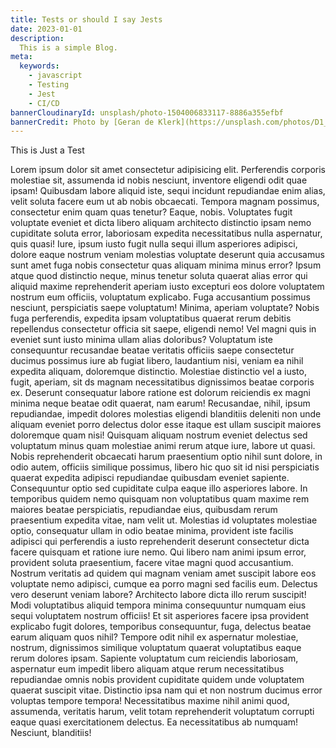 ```yaml
---
title: Tests or should I say Jests
date: 2023-01-01
description:
  This is a simple Blog.
meta:
  keywords:
    - javascript
    - Testing
    - Jest
    - CI/CD
bannerCloudinaryId: unsplash/photo-1504006833117-8886a355efbf
bannerCredit: Photo by [Geran de Klerk](https://unsplash.com/photos/D1_W669KaHU)
---
```



This is Just a Test




Lorem ipsum dolor sit amet consectetur adipisicing elit. Perferendis corporis molestiae sit, assumenda id nobis nesciunt, inventore eligendi odit quae ipsam! Quibusdam labore aliquid iste, sequi incidunt repudiandae enim alias, velit soluta facere eum ut ab nobis obcaecati. Tempora magnam possimus, consectetur enim quam quas tenetur? Eaque, nobis. Voluptates fugit voluptate eveniet et dicta libero aliquam architecto distinctio ipsam nemo cupiditate soluta error, laboriosam expedita necessitatibus nulla aspernatur, quis quasi! Iure, ipsum iusto fugit nulla sequi illum asperiores adipisci, dolore eaque nostrum veniam molestias voluptate deserunt quia accusamus sunt amet fuga nobis consectetur quas aliquam minima minus error? Ipsum atque quod distinctio neque, minus tenetur soluta quaerat alias error qui aliquid maxime reprehenderit aperiam iusto excepturi eos dolore voluptatem nostrum eum officiis, voluptatum explicabo. Fuga accusantium possimus nesciunt, perspiciatis saepe voluptatum! Minima, aperiam voluptate? Nobis fuga perferendis, expedita ipsam voluptatibus quaerat rerum debitis repellendus consectetur officia sit saepe, eligendi nemo! Vel magni quis in eveniet sunt iusto minima ullam alias doloribus? Voluptatum iste consequuntur recusandae beatae veritatis officiis saepe consectetur ducimus possimus iure ab fugiat libero, laudantium nisi, veniam ea nihil expedita aliquam, doloremque distinctio. Molestiae distinctio vel a iusto, fugit, aperiam, sit ds magnam necessitatibus dignissimos beatae corporis ex. Deserunt consequatur labore ratione est dolorum reiciendis ex magni minima neque beatae odit quaerat, nam earum! Recusandae, nihil, ipsum repudiandae, impedit dolores molestias eligendi blanditiis deleniti non unde aliquam eveniet porro delectus dolor esse itaque est ullam suscipit maiores doloremque quam nisi! Quisquam aliquam nostrum eveniet delectus sed voluptatum minus quam molestiae animi rerum atque iure, labore ut quasi. Nobis reprehenderit obcaecati harum praesentium optio nihil sunt dolore, in odio autem, officiis similique possimus, libero hic quo sit id nisi perspiciatis quaerat expedita adipisci repudiandae quibusdam eveniet sapiente. Consequuntur optio sed cupiditate culpa eaque illo asperiores labore. In temporibus quidem nemo quisquam non voluptatibus quam maxime rem maiores beatae perspiciatis, repudiandae eius, quibusdam rerum praesentium expedita vitae, nam velit ut. Molestias id voluptates molestiae optio, consequatur ullam in odio beatae minima, provident iste facilis adipisci qui perferendis a iusto reprehenderit deserunt consectetur dicta facere quisquam et ratione iure nemo. Qui libero nam animi ipsum error, provident soluta praesentium, facere vitae magni quod accusantium. Nostrum veritatis ad quidem qui magnam veniam amet suscipit labore eos voluptate nemo adipisci, cumque ea porro magni sed facilis eum. Delectus vero deserunt veniam labore? Architecto labore dicta illo rerum suscipit! Modi voluptatibus aliquid tempora minima consequuntur numquam eius sequi voluptatem nostrum officiis! Et sit asperiores facere ipsa provident explicabo fugit dolores, temporibus consequuntur, fuga, delectus beatae earum aliquam quos nihil? Tempore odit nihil ex aspernatur molestiae, nostrum, dignissimos similique voluptatum quaerat voluptatibus eaque rerum dolores ipsam. Sapiente voluptatum cum reiciendis laboriosam, aspernatur eum impedit libero aliquam atque rerum necessitatibus repudiandae omnis nobis provident cupiditate quidem unde voluptatem quaerat suscipit vitae. Distinctio ipsa nam qui et non nostrum ducimus error voluptas tempore tempora! Necessitatibus maxime nihil animi quod, assumenda, veritatis harum, velit totam reprehenderit voluptatum corrupti eaque quasi exercitationem delectus. Ea necessitatibus ab numquam! Nesciunt, blanditiis!
